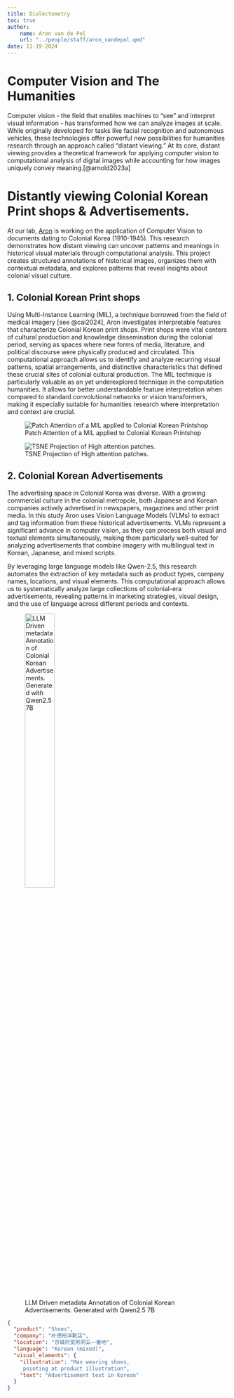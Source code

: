 ```yaml
---
title: Dialectometry
toc: true
author: 
    name: Aron van de Pol
    url: "../people/staff/aron_vandepol.qmd"
date: 11-19-2024
---
```


# Computer Vision and The Humanities

Computer vision - the field that enables machines to "see" and interpret visual information - has transformed how we can analyze images at scale. While originally developed for tasks like facial recognition and autonomous vehicles, these technologies offer powerful new possibilities for humanities research through an approach called "distant viewing." At its core, distant viewing provides a theoretical framework for applying computer vision to computational analysis of digital images while accounting for how images uniquely convey meaning.[@arnold2023a]

# Distantly viewing Colonial Korean Print shops & Advertisements.

At our lab, [Aron](../people/staff/aron_vandepol.qmd) is working on the application of Computer Vision to documents dating to Colonial Korea (1910-1945). This research demonstrates how distant viewing can uncover patterns and meanings in historical visual materials through computational analysis. This project creates structured annotations of historical images, organizes them with contextual metadata, and explores patterns that reveal insights about colonial visual culture.

## 1. Colonial Korean Print shops

Using Multi-Instance Learning (MIL), a technique borrowed from the field of medical imagery [see @cai2024], Aron investigates interpretable features that characterize Colonial Korean print shops. Print shops were vital centers of cultural production and knowledge dissemination during the colonial period, serving as spaces where new forms of media, literature, and political discourse were physically produced and circulated. This computational approach allows us to identify and analyze recurring visual patterns, spatial arrangements, and distinctive characteristics that defined these crucial sites of colonial cultural production. The MIL technique is particularly valuable as an yet underexplored technique in the computation humanities. It allows for better understandable feature interpretation when compared to standard convolutional networks or vision transformers, making it especially suitable for humanities research where interpretation and context are crucial.

::: {layout-ncol=2}

![Patch Attention of a MIL applied to Colonial Korean Printshop](../img/patchatt.jpeg){#fig-patchatt .lightbox}


![TSNE Projection of High attention patches.](../img/proj.jpeg){#fig-patchatt .lightbox}
:::

## 2. Colonial Korean Advertisements

The advertising space in Colonial Korea was diverse. With a growing commercial culture in the colonial metropole, both Japanese and Korean companies actively advertised in newspapers, magazines and other print media. In this study Aron uses Vision Language Models (VLMs) to extract and tag information from these historical advertisements. VLMs represent a significant advance in computer vision, as they can process both visual and textual elements simultaneously, making them particularly well-suited for analyzing advertisements that combine imagery with multilingual text in Korean, Japanese, and mixed scripts.

By leveraging large language models like Qwen-2.5, this research automates the extraction of key metadata such as product types, company names, locations, and visual elements. This computational approach allows us to systematically analyze large collections of colonial-era advertisements, revealing patterns in marketing strategies, visual design, and the use of language across different periods and contexts.

::: {layout-ncol=2}

![LLM Driven metadata Annotation of Colonial Korean Advertisements. Generated with Qwen2.5 7B](../img/ad.jpeg){width=40%}

```json
{
  "product": "Shoes",
  "company": "朴德裕洋靴店",
  "location": "京城府宽𤏩洞五一番地",
  "language": "Korean (mixed)",
  "visual_elements": {
    "illustration": "Man wearing shoes, 
     pointing at product illustration",
    "text": "Advertisement text in Korean"
  }
}

```
:::

